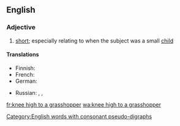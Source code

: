 ==English==

===Adjective===
{{en-adj|head=[[knee]] [[high]] [[to]] [[a]] [[grasshopper]]|-}}

# {{idiomatic}} [[short]]; especially relating to when the subject was a small [[child]]

====Translations====
{{trans-top|short}}
* Finnish: {{t-|fi|vaahtosammuttajan kokoinen}}
* French: {{t+|fr|haut comme trois pommes}}
* German: {{t-|de|drei Käse hoch}}
{{trans-mid}}
* Russian: {{t+|ru|от горшка два вершка|tr=ot goršká dva veršká|sc=Cyrl}} {{qualifier|two "vershoks" from the night-pot}}, {{t-|ru|метр с кепкой|tr=metr s képkoj|sc=Cyrl}} {{qualifier|meter high with a cap on}}, {{t-|ru|метр в прыжке|tr=metr v pryžké|sc=Cyrl}} {{qualifier|meter high when jumping}}
{{trans-bottom}}

[[Category:English words with consonant pseudo-digraphs]]

[[fr:knee high to a grasshopper]]
[[wa:knee high to a grasshopper]]